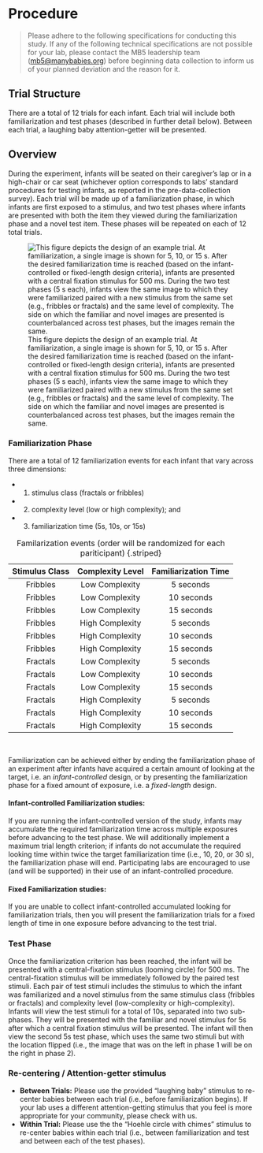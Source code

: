 # Procedure {#procedure}

> Please adhere to the following specifications for conducting this study. If any of the following technical specifications are not possible for your lab, please contact the MB5 leadership team ([mb5\@manybabies.org](mailto:mb5@manybabies.org)) before beginning data collection to inform us of your planned deviation and the reason for it.

## Trial Structure

There are a total of 12 trials for each infant. Each trial will include both familiarization and test phases (described in further detail below). Between each trial, a laughing baby attention-getter will be presented.

## Overview

During the experiment, infants will be seated on their caregiver’s lap or in a high-chair or car seat (whichever option corresponds to labs’ standard procedures for testing infants, as reported in the pre-data-collection survey). Each trial will be made up of a familiarization phase, in which infants are first exposed to a stimulus, and two test phases where infants are presented with both the item they viewed during the familiarization phase and a novel test item. These phases will be repeated on each of 12 total trials.

![This figure depicts the design of an example trial. At familiarization, a single image is shown for 5, 10, or 15 s. After the desired familiarization time is reached (based on the infant-controlled or fixed-length design criteria), infants are presented with a central fixation stimulus for 500 ms. During the two test phases (5 s each), infants view the same image to which they were familiarized paired with a new stimulus from the same set (e.g., fribbles or fractals) and the same level of complexity. The side on which the familiar and novel images are presented is counterbalanced across test phases, but the images remain the same.](images/mb5-trial.png){#fig-trial}

### Familiarization Phase

There are a total of 12 familiarization events for each infant that vary across three dimensions:

-   

    (1) stimulus class (fractals or fribbles)

-   

    (2) complexity level (low or high complexity); and

-   

    (3) familiarization time (5s, 10s, or 15s)

<!-- NEED TO CONVERT TO TABLE -->

| Stimulus Class | Complexity Level | Familiarization Time |
|:--------------:|:----------------:|:--------------------:|
|    Fribbles    |  Low Complexity  |      5 seconds       |
|    Fribbles    |  Low Complexity  |      10 seconds      |
|    Fribbles    |  Low Complexity  |      15 seconds      |
|    Fribbles    | High Complexity  |      5 seconds       |
|    Fribbles    | High Complexity  |      10 seconds      |
|    Fribbles    | High Complexity  |      15 seconds      |
|    Fractals    |  Low Complexity  |      5 seconds       |
|    Fractals    |  Low Complexity  |      10 seconds      |
|    Fractals    |  Low Complexity  |      15 seconds      |
|    Fractals    | High Complexity  |      5 seconds       |
|    Fractals    | High Complexity  |      10 seconds      |
|    Fractals    | High Complexity  |      15 seconds      |

: Familarization events (order will be randomized for each pariticipant) {.striped}

<br>

Familiarization can be achieved either by ending the familiarization phase of an experiment after infants have acquired a certain amount of looking at the target, i.e. an *infant-controlled* design, or by presenting the familiarization phase for a fixed amount of exposure, i.e. a *fixed-length* design.

#### Infant-controlled Familiarization studies:

If you are running the infant-controlled version of the study, infants may accumulate the required familiarization time across multiple exposures before advancing to the test phase. We will additionally implement a maximum trial length criterion; if infants do not accumulate the required looking time within twice the target familiarization time (i.e., 10, 20, or 30 s), the familiarization phase will end. Participating labs are encouraged to use (and will be supported) in their use of an infant-controlled procedure.

#### Fixed Familiarization studies:

If you are unable to collect infant-controlled accumulated looking for familiarization trials, then you will present the familiarization trials for a fixed length of time in one exposure before advancing to the test trial.

### Test Phase

Once the familiarization criterion has been reached, the infant will be presented with a central-fixation stimulus (looming circle) for 500 ms. The central-fixation stimulus will be immediately followed by the paired test stimuli. Each pair of test stimuli includes the stimulus to which the infant was familiarized and a novel stimulus from the same stimulus class (fribbles or fractals) and complexity level (low-complexity or high-complexity). Infants will view the test stimuli for a total of 10s, separated into two sub-phases. They will be presented with the familiar and novel stimulus for 5s after which a central fixation stimulus will be presented. The infant will then view the second 5s test phase, which uses the same two stimuli but with the location flipped (i.e., the image that was on the left in phase 1 will be on the right in phase 2).

### Re-centering / Attention-getter stimulus

-   **Between Trials:** Please use the provided "laughing baby" stimulus to re-center babies between each trial (i.e., before familiarization begins). If your lab uses a different attention-getting stimulus that you feel is more appropriate for your community, please check with us.
-   **Within Trial:** Please use the the "Hoehle circle with chimes" stimulus to re-center babies within each trial (i.e., between familiarization and test and between each of the test phases).
